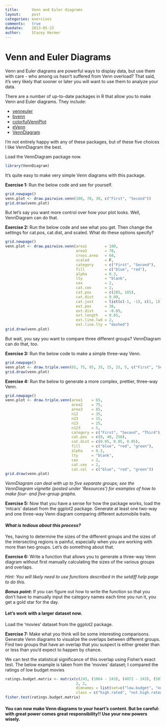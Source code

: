 ```yaml
---
title:      Venn and Euler diagrams
layout:     post
categories: exercises
comments:   true
duedate:    2013-05-23
author:     Stacey Harmer
---
```


Venn and Euler Diagrams
========================================================

Venn and Euler diagrams are powerful ways to display data, but use them with care - who among us hasn't suffered from Venn overload?  That said, it's very likely that sooner or later you will want to use them to analyze your data.

There are a number of up-to-date packages in R that allow you to make Venn and Euler diagrams.  They include:

- [venneuler](http://cran.r-project.org/web/packages/venneuler/index.html)
- [bvenn](http://cran.r-project.org/web/packages/bvenn/index.html)
- [colorfulVennPlot](http://cran.r-project.org/web/packages/colorfulVennPlot/)
- [eVenn](http://cran.r-project.org/web/packages/eVenn/index.html)
- [VennDiagram](http://cran.r-project.org/web/packages/VennDiagram/index.html)

I'm not entirely happy with any of these packages, but of these five choices I like VennDiagram the best.

Load the VennDiagram package now.

```r
library(VennDiagram)
```


It's quite easy to make very simple Venn diagrams with this package.

**Exercise 1:**  Run the below code and see for yourself.


```r
grid.newpage()
venn.plot <- draw.pairwise.venn(100, 70, 30, c("First", "Second"))
grid.draw(venn.plot)
```


But let's say you want more control over how your plot looks.  Well, VennDiagram can do that.

**Exercise 2:**  Run the below code and see what you get. Then change the settings for cat.pos, cat.dist, and scaled.  What do these options specify?


```r
grid.newpage()
venn.plot <- draw.pairwise.venn(area1        = 100,
                                area2        = 70,
                                cross.area   = 68,
                                scaled       = F,
                                category     = c("First", "Second"),
                                fill         = c("blue", "red"),
                                alpha        = 0.3,
                                lty          = "blank",
                                cex          = 2,
                                cat.cex      = 2,
                                cat.pos      = c(285, 105),
                                cat.dist     = 0.09,
                                cat.just     = list(c(-1, -1), c(1, 1)),
                                ext.pos      = 30,
                                ext.dist     = -0.05,
                                ext.length   = 0.85,
                                ext.line.lwd = 2,
                                ext.line.lty = "dashed")
grid.draw(venn.plot)
```


But wait, you say you want to compare three different groups?  VennDiagram can do that, too.

**Exercise 3:** Run the below code to make a simple three-way Venn.


```r
grid.newpage()
venn.plot <- draw.triple.venn(65, 75, 85, 35, 15, 25, 5, c("First", "Second", "Third"))
grid.draw(venn.plot)
```


**Exercise 4:**  Run the below to generate a more complex, prettier, three-way Venn.


```r
grid.newpage()
venn.plot <- draw.triple.venn(area1    = 65,
                              area2    = 75,
                              area3    = 85,
                              n12      = 35,
                              n23      = 15,
                              n13      = 25,
                              n123     = 5,
                              category = c("First", "Second", "Third"),
                              cat.pos  = c(0, 40, 250),
                              cat.dist = c(0.05, 0.05, 0.05),
                              fill     = c("blue", "red", "green"),
                              alpha    = 0.3,
                              lty      = "blank",
                              cex      = 2,
                              cat.cex  = 2,
                              cat.col  = c("blue", "red", "green"))
grid.draw(venn.plot)
```


*VennDiagram can deal with up to five separate groups; see the VennDiagram vignette (posted under 'Resources') for examples of how to make four- and five-group graphs.*


**Exercise 5:**
Now that you have a sense for how the package works, load the 'mtcars' dataset from the ggplot2 package.  Generate at least one two-way and one three-way Venn diagram comparing different automobile traits.


#### *What is tedious about this process?*


Yes, having to determine the sizes of the different groups and the sizes of the intersecting regions is painful, especially  when you are working with more than two groups.  Let's do something about that.


**Exercise 6:**
Write a function that allows you to generate a three-way Venn diagram without first manually calculating the sizes of the various groups and overlaps.


*Hint:  You will likely need to use functions described in the setdiff help page to do this.*

**_Bonus point_:** If you can figure out how to write the function so that you don't have to manually input the category names each time you run it, you get a gold star for the day.



####  Let's work with a larger dataset now.
Load the 'movies' dataset from the ggplot2 package.

**Exercise 7:**
Make what you think will be some interesting comparisons.  Generate Venn diagrams to visualize the overlaps between different groups.  Find two groups that have an overlap that you suspect is either greater than or less than you'd expect to happen by chance.


We can test the statistical significance of this overlap using Fisher's exact test.  The below example is taken from the 'movies' dataset; I compared the ratings of low budget movies

```r
ratings.budget.matrix <- matrix(c(243, (1064 - 243), (4072 - 243), (58788 - 4072 - 1064 + 243)),
                                2, 2,
                                dimnames = list(set=c("low.budget", "not.low.budget"),
                                class = c("high.rated", "not.high.rated")))
fisher.test(ratings.budget.matrix)
```


#### You can now make Venn diagrams to your heart's content. But be careful: with great power comes great responsibility!!  Use your new powers wisely.
